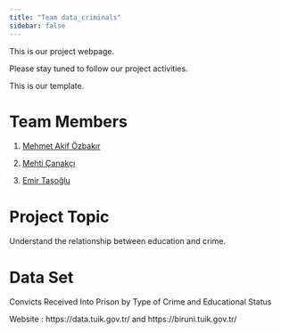 ```yaml
---
title: "Team data_criminals"
sidebar: false 
---
```


This is our project webpage.

Please stay tuned to follow our project activities.

This is our template.

# Team Members

1.  [Mehmet Akif Özbakır](https://emu-hacettepe-analytics.github.io/emu430-fall2023-makifozbakr/)

2.  [Mehti Çanakçı](https://emu-hacettepe-analytics.github.io/emu430-fall2023-mehticanakci/)

3.  [Emir Taşoğlu](https://emu-hacettepe-analytics.github.io/emu430-fall2023-emirtasoglu/)

# Project Topic

Understand the relationship between education and crime.

# Data Set

Convicts Received Into Prison by Type of Crime and Educational Status

Website : https://data.tuik.gov.tr/ and https://biruni.tuik.gov.tr/
